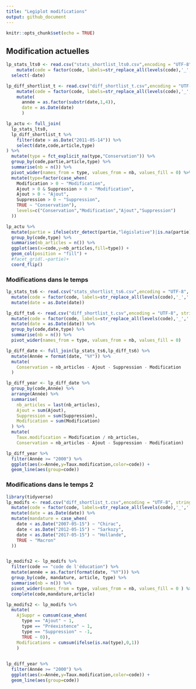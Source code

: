 ```yaml
---
title: "Legiplot modifications"
output: github_document
---
```


```r
knitr::opts_chunk$set(echo = TRUE)
```



## Modification actuelles

```r
lp_stats_lts0 <- read.csv("stats_shortlist_lts0.csv",encoding = "UTF-8", stringsAsFactors = TRUE) %>%
    mutate(code = factor(code, labels=str_replace_all(levels(code),'_',' '))) %>%
  select(-date)

lp_diff_shortlist_t <- read.csv("diff_shortlist_t.csv",encoding = "UTF-8", stringsAsFactors = TRUE) %>%
    mutate(code = factor(code, labels=str_replace_all(levels(code),'_',' '))) %>%
    mutate(
      année = as.factor(substr(date,1,4)),
      date = as.Date(date)
      )

lp_actu <- full_join(
  lp_stats_lts0,
  lp_diff_shortlist_t %>% 
    filter(date > as.Date("2011-05-14")) %>% 
    select(date,code,article,type)
) %>%
  mutate(type = fct_explicit_na(type,"Conservation")) %>%
  group_by(code,partie,article,type) %>%
  summarise(nb = n()) %>%
  pivot_wider(names_from = type, values_from = nb, values_fill = 0) %>%
  mutate(type=factor(case_when(
    Modification > 0 ~ "Modification",
    Ajout > 0 & Suppression > 0 ~ "Modification",
    Ajout > 0 ~ "Ajout",
    Suppression > 0 ~ "Suppression",
    TRUE ~ "Conservation"),
    levels=c("Conservation","Modification","Ajout","Suppression")
  ))
```

```r
lp_actu %>%
  mutate(partie = ifelse(str_detect(partie,"législative")|is.na(partie),"législative","autre")) %>%
  group_by(code,type) %>%
  summarise(nb_articles = n()) %>% 
  ggplot(aes(x=code,y=nb_articles,fill=type)) +
  geom_col(position = "fill") +
  #facet_grid(.~partie)+
  coord_flip()
```

### Modifications dans le temps


```r
lp_stats_ts6 <- read.csv("stats_shortlist_ts6.csv",encoding = "UTF-8", stringsAsFactors = TRUE) %>%
  mutate(code = factor(code, labels=str_replace_all(levels(code),'_',' '))) %>%
  mutate(date = as.Date(date))

lp_diff_ts6 <- read.csv("diff_shortlist_t.csv",encoding = "UTF-8", stringsAsFactors = TRUE) %>%
  mutate(code = factor(code, labels=str_replace_all(levels(code),'_',' '))) %>%
  mutate(date = as.Date(date)) %>%
  group_by(code,date,type) %>%
  summarise(nb = n()) %>%
  pivot_wider(names_from = type, values_from = nb, values_fill = 0) 

lp_diff_date <- full_join(lp_stats_ts6,lp_diff_ts6) %>%
  mutate(Année = format(date, "%Y")) %>%
  mutate(
    Conservation = nb_articles - Ajout - Suppression - Modification
  )

lp_diff_year <- lp_diff_date %>%
  group_by(code,Année) %>%
  arrange(Année) %>%
  summarise(
    nb_articles = last(nb_articles),
    Ajout = sum(Ajout),
    Suppression = sum(Suppression),
    Modification = sum(Modification)
  ) %>%
  mutate(
    Taux.modification = Modification / nb_articles,
    Conservation = nb_articles - Ajout - Suppression - Modification)
```

```r
lp_diff_year %>%
  filter(Année >= "2000") %>%
  ggplot(aes(x=Année,y=Taux.modification,color=code)) +
  geom_line(aes(group=code))

```



### Modifications dans le temps 2


```r
library(tidyverse)
lp_modifs <- read.csv("diff_shortlist_t.csv",encoding = "UTF-8", stringsAsFactors = TRUE) %>%
  mutate(code = factor(code, labels=str_replace_all(levels(code),'_',' '))) %>%
  mutate(date = as.Date(date)) %>%
  mutate(mandature = case_when(
    date < as.Date("2007-05-15") ~ "Chirac",
    date < as.Date("2012-05-15") ~ "Sarkozy",
    date < as.Date("2017-05-15") ~ "Hollande",
    TRUE ~ "Macron"
  ))


lp_modifs2 <- lp_modifs %>%
  filter(code == "code de l'éducation") %>%
  mutate(année = as.factor(format(date, "%Y"))) %>%
  group_by(code, mandature, article, type) %>%
  summarise(nb = n()) %>%
  pivot_wider(names_from = type, values_from = nb, values_fill = 0 ) %>%
  complete(code,mandature,article)

lp_modifs2 <- lp_modifs %>%
  mutate(
    AjSuppr = cumsum(case_when(
      type == "Ajout" ~ 1,
      type == "Préexistence" ~ 1,
      type == "Suppression" ~ -1,
      TRUE ~ 0)),
    Modifications = cumsum(ifelse(is.na(type),0,1))
    )
  

```

```r
lp_diff_year %>%
  filter(Année >= "2000") %>%
  ggplot(aes(x=Année,y=Taux.modification,color=code)) +
  geom_line(aes(group=code))

```